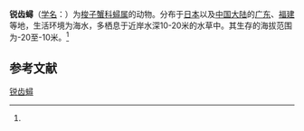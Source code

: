 {{Speciesbox
| name = 锐齿蟳
| status = 
| status_system = 
| image = 
| genus = Charybdis
| species = acuta
| authority = (A. Milne-Edwards, 1869)<ref name='id11658'>{{cite web| url =http://www.bioinfo.cn/db05/BjdwSpecies.php?action=view&id=11658| title =锐齿蟳| work =《中国动物物种编目数据库》| publisher =中国科学院微生物研究所| author =中国科学院动物研究所| accessdate =2009-04-28| deadurl =yes| archiveurl =https://web.archive.org/web/20160305095141/http://www.bioinfo.cn/db05/BjdwSpecies.php?action=view&id=11658| archivedate =2016-03-05}}</ref>
}}

'''锐齿蟳'''（[[学名|学名]]：{{lang|la|''Charybdis acuta''}}）为[[梭子蟹科|梭子蟹科]][[蟳属|蟳属]]的动物。分布于[[日本|日本]]以及[[中国大陆|中国大陆]]的[[广东|广东]]、[[福建|福建]]等地，生活环境为海水，多栖息于近岸水深10-20米的水草中。其生存的海拔范围为-20至-10米。<ref name='id11658'/>

== 参考文献 ==
{{reflist}}

{{Wikispecies|Charybdis acuta}}
{{Taxonbar|from=Q13461933}}

[[Category:蟳属|锐齿蟳]]


{{螃蟹小作品}}